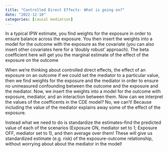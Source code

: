 ```yaml
---
title: "Controlled Direct Effects- What is going on?"
date: "2022-12-10"
categories: [causal mediation]
---
```


In a typical IPW estimate, you find weights for the exposure in order to ensure balance across the exposure.  You then insert the weights into a model for the outcome with the exposure as the covariate (you can also insert other covariates here for a 'doubly robust' approach).  The beta coefficient here will get you the marginal estimate of the effect of the exposure on the outcome   

When we're thinking about controlled direct effects, the effect of an exposure on an outcome if we could set the mediator to a particular value, then we find weights for the exposure and the mediator in order to ensure no unmeasured confounding between the outcome and the exposure and the mediator.  Now, we insert the weights into a model for the outcome with exposure, mediator, and an interaction between them.  Now can we interpret the values of the coefficents in the CDE model?  No, we can't!  Because including the value of the mediator explains away some of the effect of the exposure.

Instead what we need to do is standardize the estimates--find the predicted value of each of the scenarios (Exposure ON, mediator set to 1; Exposure OFF, mediator set to 1), and then average over them!  These will give us standardized estimate (e.g. risk) of the exposure-outcome relationship, without worrying about about the mediator in the model!

